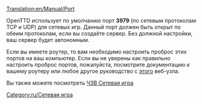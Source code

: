 [[Translation:en/Manual/Port]]

OpenTTD использует по умолчанию порт '''3979''' (по сетевым протоколам TCP и UDP) для сетевых игр. Данный порт должен быть открыт по обеим протоколам, если вы создаёте сервер. Без должной настройки, ваш сервер будет автономным. 

Если вы имеете роутер, то вам необходимо настроить проброс этих портов на ваш компьютер. Если вы не уверены как правильно настроить проброс портов, пожалуйста, посмотрите документацию к вашему роутеру или любое другое руководство с [http://www.portforward.com/ этого] веб-узла.

Вы также можете посмотреть [[ru/Manual/ЧЗВ Сетевая игра#What_port_does_OpenTTD_use.3F|ЧЗВ Сетевая игра]]

[[Category:ru/Сетевая игра]]